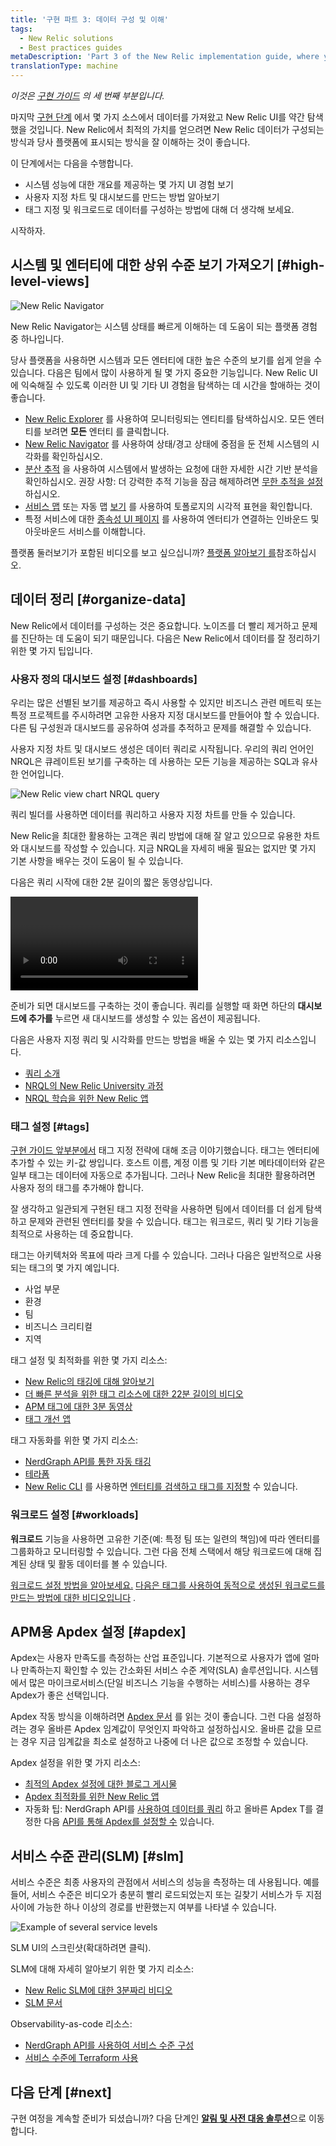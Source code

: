 ```yaml
---
title: '구현 파트 3: 데이터 구성 및 이해'
tags:
  - New Relic solutions
  - Best practices guides
metaDescription: 'Part 3 of the New Relic implementation guide, where you become acquainted with the New Relic UI and organize your data.'
translationType: machine
---
```





_이것은 [구현 가이드](/docs/new-relic-solutions/get-started/implementation-guide-intro) 의 세 번째 부분입니다._

마지막 [구현 단계](/docs/new-relic-solutions/get-started/implementation-guide-instrument) 에서 몇 가지 소스에서 데이터를 가져왔고 New Relic UI를 약간 탐색했을 것입니다. New Relic에서 최적의 가치를 얻으려면 New Relic 데이터가 구성되는 방식과 당사 플랫폼에 표시되는 방식을 잘 이해하는 것이 좋습니다.

이 단계에서는 다음을 수행합니다.

* 시스템 성능에 대한 개요를 제공하는 몇 가지 UI 경험 보기
* 사용자 지정 차트 및 대시보드를 만드는 방법 알아보기
* 태그 지정 및 워크로드로 데이터를 구성하는 방법에 대해 더 생각해 보세요.

시작하자.

## 시스템 및 엔터티에 대한 상위 수준 보기 가져오기 [#high-level-views]

<img
  title="New Relic Navigator"
  alt="New Relic Navigator"
  src={alertsNrnavigator}
/>

<figcaption>
  New Relic Navigator는 시스템 상태를 빠르게 이해하는 데 도움이 되는 플랫폼 경험 중 하나입니다.
</figcaption>

당사 플랫폼을 사용하면 시스템과 모든 엔터티에 대한 높은 수준의 보기를 쉽게 얻을 수 있습니다. 다음은 팀에서 많이 사용하게 될 몇 가지 중요한 기능입니다. New Relic UI에 익숙해질 수 있도록 이러한 UI 및 기타 UI 경험을 탐색하는 데 시간을 할애하는 것이 좋습니다.

* [New Relic Explorer](/docs/new-relic-solutions/new-relic-one/core-concepts/new-relic-explorer-view-performance-across-apps-services-hosts) 를 사용하여 모니터링되는 엔티티를 탐색하십시오. 모든 엔터티를 보려면 **모든** 엔터티 를 클릭합니다.
* [New Relic Navigator](/docs/new-relic-solutions/new-relic-one/core-concepts/new-relic-explorer-view-performance-across-apps-services-hosts/#view-navigator) 를 사용하여 상태/경고 상태에 중점을 둔 전체 시스템의 시각화를 확인하십시오.
* [분산 추적](/docs/distributed-tracing/ui-data/understand-use-distributed-tracing-ui) 을 사용하여 시스템에서 발생하는 요청에 대한 자세한 시간 기반 분석을 확인하십시오. 권장 사항: 더 강력한 추적 기능을 잠금 해제하려면 [무한 추적을 설정](/docs/distributed-tracing/infinite-tracing/introduction-infinite-tracing) 하십시오.
* [서비스 맵](/docs/understand-dependencies/understand-system-dependencies/service-maps/introduction-service-maps) 또는 자동 맵 [보기](/docs/new-relic-one/use-new-relic-one/ui-data/automaps) 를 사용하여 토폴로지의 시각적 표현을 확인합니다.
* 특정 서비스에 대한 [종속성 UI 페이지](/docs/new-relic-one/use-new-relic-one/ui-data/explore-downstream-dependencies-new-relic-one) 를 사용하여 엔터티가 연결하는 인바운드 및 아웃바운드 서비스를 이해합니다.

플랫폼 둘러보기가 포함된 비디오를 보고 싶으십니까? [플랫폼 알아보기 를](/docs/new-relic-solutions/new-relic-one/introduction-new-relic-platform)참조하십시오.

## 데이터 정리 [#organize-data]

New Relic에서 데이터를 구성하는 것은 중요합니다. 노이즈를 더 빨리 제거하고 문제를 진단하는 데 도움이 되기 때문입니다. 다음은 New Relic에서 데이터를 잘 정리하기 위한 몇 가지 팁입니다.

### 사용자 정의 대시보드 설정 [#dashboards]

우리는 많은 선별된 보기를 제공하고 <InlinePopover type="dashboards"/>즉시 사용할 수 있지만 비즈니스 관련 메트릭 또는 특정 프로젝트를 주시하려면 고유한 사용자 지정 대시보드를 만들어야 할 수 있습니다. 다른 팀 구성원과 대시보드를 공유하여 성과를 추적하고 문제를 해결할 수 있습니다.

사용자 지정 차트 및 대시보드 생성은 데이터 쿼리로 시작됩니다. 우리의 쿼리 언어인 NRQL은 큐레이트된 보기를 구축하는 데 사용하는 모든 기능을 제공하는 SQL과 유사한 언어입니다.

<img
  title="new-relic-view-chart-nrql-query.png"
  alt="New Relic view chart NRQL query"
  src={alertsNewRelicViewChartNrqlQuery}
/>

<figcaption>
  쿼리 빌더를 사용하면 데이터를 쿼리하고 사용자 지정 차트를 만들 수 있습니다.
</figcaption>

New Relic을 최대한 활용하는 고객은 쿼리 방법에 대해 잘 알고 있으므로 유용한 차트와 대시보드를 작성할 수 있습니다. 지금 NRQL을 자세히 배울 필요는 없지만 몇 가지 기본 사항을 배우는 것이 도움이 될 수 있습니다.

다음은 쿼리 시작에 대한 2분 길이의 짧은 동영상입니다.

<Video
  id="4awnx2n1FRc"
  type="youtube"
/>

준비가 되면 대시보드를 구축하는 것이 좋습니다. 쿼리를 실행할 때 화면 하단의 **대시보드에 추가를** 누르면 새 대시보드를 생성할 수 있는 옵션이 제공됩니다.

다음은 사용자 지정 쿼리 및 시각화를 만드는 방법을 배울 수 있는 몇 가지 리소스입니다.

* [쿼리 소개](/docs/query-your-data/explore-query-data/get-started/introduction-querying-new-relic-data)
* [NRQL의 New Relic University 과정](https://learn.newrelic.com/writing-nrql-queries)
* [NRQL 학습을 위한 New Relic 앱](https://opensource.newrelic.com/projects/newrelic/nr1-learn-nrql)

### 태그 설정 [#tags]

[구현 가이드 앞부분에서](/docs/new-relic-solutions/get-started/implementation-guide-planning-setup#data-organization) 태그 지정 전략에 대해 조금 이야기했습니다. 태그는 엔터티에 추가할 수 있는 키-값 쌍입니다. 호스트 이름, 계정 이름 및 기타 기본 메타데이터와 같은 일부 태그는 데이터에 자동으로 추가됩니다. 그러나 New Relic을 최대한 활용하려면 사용자 정의 태그를 추가해야 합니다.

잘 생각하고 일관되게 구현된 태그 지정 전략을 사용하면 팀에서 데이터를 더 쉽게 탐색하고 문제와 관련된 엔터티를 찾을 수 있습니다. 태그는 워크로드, 쿼리 및 기타 기능을 최적으로 사용하는 데 중요합니다.

태그는 아키텍처와 목표에 따라 크게 다를 수 있습니다. 그러나 다음은 일반적으로 사용되는 태그의 몇 가지 예입니다.

* 사업 부문
* 환경
* 팀
* 비즈니스 크리티컬
* 지역

태그 설정 및 최적화를 위한 몇 가지 리소스:

* [New Relic의 태깅에 대해 알아보기](/docs/new-relic-solutions/new-relic-one/core-concepts/use-tags-help-organize-find-your-data)
* [더 빠른 분석을 위한 태그 리소스에 대한 22분 길이의 비디오](https://www.youtube.com/watch?v=ytpBFviAJ0Y)
* [APM 태그에 대한 3분 동영상](https://www.youtube.com/watch?v=JImDdncerko)
* [태그 개선 앱](https://github.com/newrelic/nr1-tag-improver)

태그 자동화를 위한 몇 가지 리소스:

* [NerdGraph API를 통한 자동 태깅](/docs/apis/nerdgraph/examples/nerdgraph-tagging-api-tutorial)
* [테라폼](https://registry.terraform.io/providers/newrelic/newrelic/latest/docs/resources/entity_tags)
* [New Relic CLI](https://developer.newrelic.com/automate-workflows/get-started-new-relic-cli) 를 사용하면 [엔터티를 검색하고 태그를 지정할](https://developer.newrelic.com/automate-workflows/5-mins-tag-resources) 수 있습니다.

### 워크로드 설정 [#workloads]

**워크로드** 기능을 사용하면 고유한 기준(예: 특정 팀 또는 일련의 책임)에 따라 엔터티를 그룹화하고 모니터링할 수 있습니다. 그런 다음 전체 스택에서 해당 워크로드에 대해 집계된 상태 및 활동 데이터를 볼 수 있습니다.

[워크로드 설정 방법을 알아보세요.](/docs/new-relic-solutions/new-relic-one/workloads/workloads-isolate-resolve-incidents-faster) [다음은 태그를 사용하여 동적으로 생성된 워크로드를 만드는 방법에 대한 비디오입니다](https://www.youtube.com/watch?v=nXCH_3XjGkQ) .

## APM용 Apdex 설정 [#apdex]

Apdex는 사용자 만족도를 측정하는 산업 표준입니다. 기본적으로 사용자가 앱에 얼마나 만족하는지 확인할 수 있는 간소화된 서비스 수준 계약(SLA) 솔루션입니다. 시스템에서 많은 마이크로서비스(단일 비즈니스 기능을 수행하는 서비스)를 사용하는 경우 Apdex가 좋은 선택입니다.

Apdex 작동 방식을 이해하려면 [Apdex 문서](/docs/apm/new-relic-apm/apdex/apdex-measure-user-satisfaction) 를 읽는 것이 좋습니다. 그런 다음 설정하려는 경우 올바른 Apdex 임계값이 무엇인지 파악하고 설정하십시오. 올바른 값을 모르는 경우 지금 임계값을 최소로 설정하고 나중에 더 나은 값으로 조정할 수 있습니다.

Apdex 설정을 위한 몇 가지 리소스:

* [최적의 Apdex 설정에 대한 블로그 게시물](https://newrelic.com/blog/best-practices/how-to-choose-apdex-t)
* [Apdex 최적화를 위한 New Relic 앱](https://opensource.newrelic.com/projects/newrelic/nr1-apdex-optimizer)
* 자동화 팁: NerdGraph API를 [사용하여 데이터를 쿼리](/docs/apis/nerdgraph/examples/nerdgraph-nrql-tutorial) 하고 올바른 Apdex T를 결정한 다음 [API를 통해 Apdex를 설정할 수](/docs/apis/nerdgraph/examples/apm-config-nerdgraph) 있습니다.

## 서비스 수준 관리(SLM) [#slm]

서비스 수준은 최종 사용자의 관점에서 서비스의 성능을 측정하는 데 사용됩니다. 예를 들어, 서비스 수준은 비디오가 충분히 빨리 로드되었는지 또는 길찾기 서비스가 두 지점 사이에 가능한 하나 이상의 경로를 반환했는지 여부를 나타낼 수 있습니다.

<img
  title="Example of several service levels.png"
  alt="Example of several service levels"
  src={alertsServiceLevelsIntro}
/>

<figcaption>
  SLM UI의 스크린샷(확대하려면 클릭).
</figcaption>

SLM에 대해 자세히 알아보기 위한 몇 가지 리소스:

* [New Relic SLM에 대한 3분짜리 비디오](https://www.youtube.com/watch?v=tIwAjmUmbwc)
* [SLM 문서](/docs/service-level-management/intro-slm)

Observability-as-code 리소스:

* [NerdGraph API를 사용하여 서비스 수준 구성](/docs/apis/nerdgraph/examples/nerdgraph-slm)
* [서비스 수준에 Terraform 사용](https://registry.terraform.io/providers/newrelic/newrelic/latest/docs/resources/service_level)

## 다음 단계 [#next]

구현 여정을 계속할 준비가 되셨습니까? 다음 단계인 [**알림 및 사전 대응 솔루션**](/docs/new-relic-solutions/get-started/implementation-guide-alerting-proactive-solutions/)으로 이동합니다.